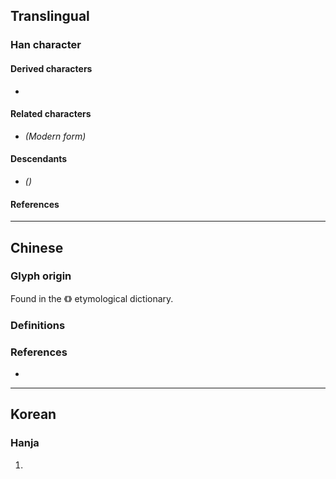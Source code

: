 {{also|五|メ|ㄨ|乂}}
{{character info/new}}
==Translingual==

===Han character===
{{Han char|rn=4|rad=丿|as=01|sn=2|four=40000|canj=K|ids=⿻丿乀}}

====Derived characters====
* {{l|mul|[[䖊]], [[爻]], [[𬼆]], [[𪠣]], [[𡴷]], [[𤕜]], [[𠫤]], [[杀]], [[𣏂]], [[风]], [[龱]]}}

====Related characters====
* {{l|mul|[[五]]}} ''(Modern form)''

====Descendants====
* {{l|mul|ㄨ}} ''({{w|Bopomofo|Zhuyin alphabet}})''

====References====
{{Han ref|kx=0081.180|dkj=00115|hdz=10031.040|uh=3405}}

----

==Chinese==

===Glyph origin===
Found in the {{w|Shuowen Jiezi}} 《{{w2|zh|說文解字}}》 etymological dictionary.

===Definitions===
{{zh-see|五|a}}

===References===
* {{R:twedu|A00054-001}}

----

==Korean==

===Hanja===
{{ko-hanja|hangeul=오|rv=o|mr=o|y=o|eumhun=다섯|ehrv=daseot|ehmr=tasŏt|ehy=tases}}

# {{rfdef|ko|sort=丿01}}
